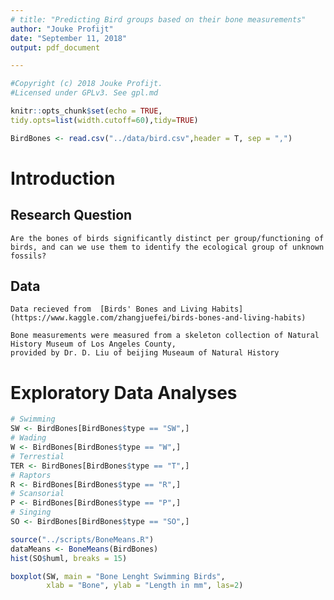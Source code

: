 ```yaml
---
# title: "Predicting Bird groups based on their bone measurements"
author: "Jouke Profijt"
date: "September 11, 2018"
output: pdf_document

---
```

```r
#Copyright (c) 2018 Jouke Profijt.
#Licensed under GPLv3. See gpl.md
```


```r
knitr::opts_chunk$set(echo = TRUE,
tidy.opts=list(width.cutoff=60),tidy=TRUE)
```

```r
BirdBones <- read.csv("../data/bird.csv",header = T, sep = ",")
```

# Introduction

## Research Question
    Are the bones of birds significantly distinct per group/functioning of birds, and can we use them to identify the ecological group of unknown fossils?
    
## Data
    Data recieved from  [Birds' Bones and Living Habits](https://www.kaggle.com/zhangjuefei/birds-bones-and-living-habits)
    
    Bone measurements were measured from a skeleton collection of Natural History Museum of Los Angeles County, 
    provided by Dr. D. Liu of beijing Museaum of Natural History
    
# Exploratory Data Analyses


```r
# Swimming
SW <- BirdBones[BirdBones$type == "SW",]
# Wading
W <- BirdBones[BirdBones$type == "W",]
# Terrestial
TER <- BirdBones[BirdBones$type == "T",]
# Raptors
R <- BirdBones[BirdBones$type == "R",]
# Scansorial
P <- BirdBones[BirdBones$type == "P",]
# Singing
SO <- BirdBones[BirdBones$type == "SO",]

```
```r
source("../scripts/BoneMeans.R")
dataMeans <- BoneMeans(BirdBones)
hist(SO$huml, breaks = 15)
```

```r
boxplot(SW, main = "Bone Lenght Swimming Birds", 
        xlab = "Bone", ylab = "Length in mm", las=2)


```

    
    
    